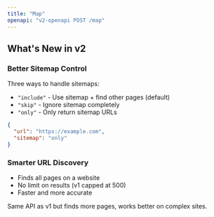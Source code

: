```yaml
---
title: "Map"
openapi: "v2-openapi POST /map"
---
```


## What's New in v2

### Better Sitemap Control

Three ways to handle sitemaps:

- `"include"` - Use sitemap + find other pages (default)
- `"skip"` - Ignore sitemap completely
- `"only"` - Only return sitemap URLs

```json
{
  "url": "https://example.com",
  "sitemap": "only"
}
```

### Smarter URL Discovery

- Finds all pages on a website
- No limit on results (v1 capped at 500)
- Faster and more accurate

Same API as v1 but finds more pages, works better on complex sites.
